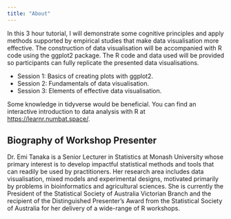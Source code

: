 ```yaml
---
title: "About"
---
```


In this 3 hour tutorial, I will demonstrate some cognitive principles and apply methods supported by empirical studies that make data visualisation more effective. The construction of data visualisation will be accompanied with R code using the ggplot2 package. The R code and data used will be provided so participants can fully replicate the presented data visualisations.


* Session 1: Basics of creating plots with ggplot2.
* Session 2: Fundamentals of data visualisation.
* Session 3: Elements of effective data visualisation.

Some knowledge in tidyverse would be beneficial. You can find an interactive introduction to data analysis with R at [https://learnr.numbat.space/](https://learnr.numbat.space/).



## Biography of Workshop Presenter

Dr. Emi Tanaka is a Senior Lecturer in Statistics at Monash University whose primary interest is to develop impactful statistical methods and tools that can readily be used by practitioners. Her research area includes data visualisation, mixed models and experimental designs, motivated primarily by problems in bioinformatics and agricultural sciences. She is currently the President of the Statistical Society of Australia Victorian Branch and the recipient of the Distinguished Presenter's Award from the Statistical Society of Australia for her delivery of a wide-range of R workshops.

